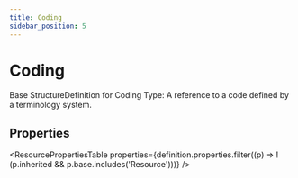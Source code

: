 ```yaml
---
title: Coding
sidebar_position: 5
---
```



# Coding

Base StructureDefinition for Coding Type: A reference to a code defined by a terminology system.

## Properties

<ResourcePropertiesTable properties={definition.properties.filter((p) => !(p.inherited && p.base.includes('Resource')))} />



